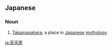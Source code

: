 ==Japanese==
{{ja-kanjitab|高|天|原}}
{{wikipedia|lang=ja}}

===Noun===
{{ja-noun|たか.あま.はら}}

# [[Takamagahara]]; a place in [[Japanese]] [[mythology]]

[[ja:高天原]]